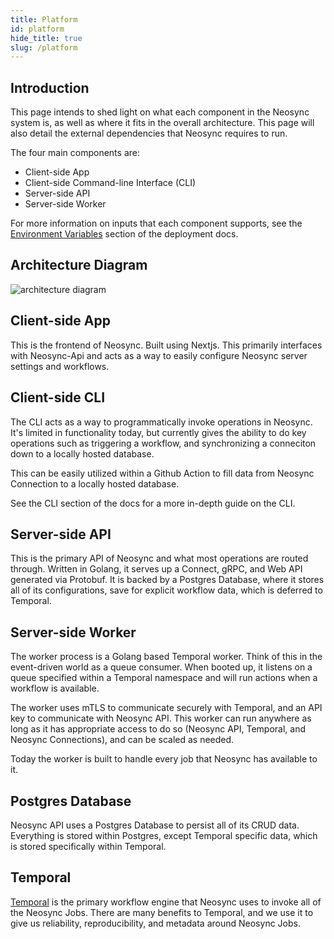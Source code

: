 ```yaml
---
title: Platform
id: platform
hide_title: true
slug: /platform
---
```



<DocPageHeader title="Platform Overview" />

## Introduction

This page intends to shed light on what each component in the Neosync system is, as well as where it fits in the overall architecture.
This page will also detail the external dependencies that Neosync requires to run.

The four main components are:

- Client-side App
- Client-side Command-line Interface (CLI)
- Server-side API
- Server-side Worker

For more information on inputs that each component supports, see the [Environment Variables](../deploy/environment-variables.mdx) section of the deployment docs.

## Architecture Diagram

![architecture diagram](../../excalidraw/architecture/architecture.svg)

## Client-side App

This is the frontend of Neosync. Built using Nextjs.
This primarily interfaces with Neosync-Api and acts as a way to easily configure Neosync server settings and workflows.

## Client-side CLI

The CLI acts as a way to programmatically invoke operations in Neosync.
It's limited in functionality today, but currently gives the ability to do key operations such as triggering a workflow, and synchronizing a conneciton down to a locally hosted database.

This can be easily utilized within a Github Action to fill data from Neosync Connection to a locally hosted database.

See the CLI section of the docs for a more in-depth guide on the CLI.

## Server-side API

This is the primary API of Neosync and what most operations are routed through.
Written in Golang, it serves up a Connect, gRPC, and Web API generated via Protobuf.
It is backed by a Postgres Database, where it stores all of its configurations, save for explicit workflow data, which is deferred to Temporal.

## Server-side Worker

The worker process is a Golang based Temporal worker. Think of this in the event-driven world as a queue consumer.
When booted up, it listens on a queue specified within a Temporal namespace and will run actions when a workflow is available.

The worker uses mTLS to communicate securely with Temporal, and an API key to communicate with Neosync API.
This worker can run anywhere as long as it has appropriate access to do so (Neosync API, Temporal, and Neosync Connections), and can be scaled as needed.

Today the worker is built to handle every job that Neosync has available to it.

## Postgres Database

Neosync API uses a Postgres Database to persist all of its CRUD data.
Everything is stored within Postgres, except Temporal specific data, which is stored specifically within Temporal.

## Temporal

[Temporal](https://temporal.io/) is the primary workflow engine that Neosync uses to invoke all of the Neosync Jobs.
There are many benefits to Temporal, and we use it to give us reliability, reproducibility, and metadata around Neosync Jobs.
